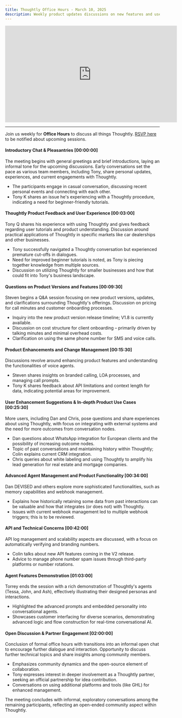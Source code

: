 ```yaml
---
title: Thoughtly Office Hours - March 10, 2025
description: Weekly product updates discussions on new features and user tips
---
```


<Frame caption="Thoughtly Office Hours - March 10, 2025">
	<iframe width="560" height="315" src="https://drive.google.com/file/d/1xVVNbQ-gPCsEKxamm4k5U4ZyxoTexvX8/preview" title="Video player" frameborder="0" allow="accelerometer; autoplay; clipboard-write; encrypted-media; gyroscope; picture-in-picture; web-share" referrerpolicy="strict-origin-when-cross-origin" allowfullscreen></iframe>
</Frame>

---

Join us weekly for **Office Hours** to discuss all things Thoughtly. [RSVP here](https://thoughtly.com/office-hours) to be notified about upcoming sessions.

#### Introductory Chat & Pleasantries [00:00:00]

The meeting begins with general greetings and brief introductions, laying an informal tone for the upcoming discussions. Early conversations set the pace as various team members, including Tony, share personal updates, experiences, and current engagements with Thoughtly.

- The participants engage in casual conversation, discussing recent personal events and connecting with each other.
- Tony K shares an issue he's experiencing with a Thoughtly procedure, indicating a need for beginner-friendly tutorials.

#### Thoughtly Product Feedback and User Experience [00:03:00]

Tony Q shares his experience with using Thoughtly and gives feedback regarding user tutorials and product understanding. Discussion around practical applications of Thoughtly in specific markets like car dealerships and other businesses.

- Tony successfully navigated a Thoughtly conversation but experienced premature cut-offs in dialogues.
- Need for improved beginner tutorials is noted, as Tony is piecing together knowledge from multiple sources.
- Discussion on utilizing Thoughtly for smaller businesses and how that could fit into Tony's business landscape.

#### Questions on Product Versions and Features [00:09:30]

Steven begins a Q&A session focusing on new product versions, updates, and clarifications surrounding Thoughtly's offerings. Discussion on pricing for call minutes and customer onboarding processes.

- Inquiry into the new product version release timeline; V1.8 is currently available.
- Discussion on cost structure for client onboarding – primarily driven by talking minutes and minimal overhead costs.
- Clarification on using the same phone number for SMS and voice calls.

#### Product Enhancements and Change Management [00:15:30]

Discussions revolve around enhancing product features and understanding the functionalities of voice agents.

- Steven shares insights on branded calling, LOA processes, and managing call prompts.
- Tony K shares feedback about API limitations and context length for data, indicating potential areas for improvement.

#### User Enhancement Suggestions & In-depth Product Use Cases [00:25:30]

More users, including Dan and Chris, pose questions and share experiences about using Thoughtly, with focus on integrating with external systems and the need for more outcomes from conversation nodes.

- Dan questions about WhatsApp integration for European clients and the possibility of increasing outcome nodes.
- Topic of past conversations and maintaining history within Thoughtly; Colin explains current CRM integration.
- Chris queries about white labeling and using Thoughtly to amplify his lead generation for real estate and mortgage companies.

#### Advanced Agent Management and Product Functionality [00:34:00]

Dan DEVISED and others explore more sophisticated functionalities, such as memory capabilities and webhook management.

- Explains how historically retaining some data from past interactions can be valuable and how that integrates (or does not) with Thoughtly.
- Issues with current webhook management led to multiple webhook triggers; this is to be reviewed.

#### API and Technical Concerns [00:42:00]

API log management and scalability aspects are discussed, with a focus on automatically verifying and branding numbers.

- Colin talks about new API features coming in the V2 release.
- Advice to manage phone number spam issues through third-party platforms or number rotations.

#### Agent Features Demonstration [01:03:00]

Torrey ends the session with a rich demonstration of Thoughtly's agents (Tessa, John, and Ash), effectively illustrating their designed personas and interactions.

- Highlighted the advanced prompts and embedded personality into conversational agents.
- Showcases customer interfacing for diverse scenarios, demonstrating advanced logic and flow construction for real-time conversational AI.

#### Open Discussion & Partner Engagement [02:00:00]

Conclusion of formal office hours with transitions into an informal open chat to encourage further dialogue and interaction. Opportunity to discuss further technical topics and share insights among community members.

- Emphasizes community dynamics and the open-source element of collaboration.
- Tony expresses interest in deeper involvement as a Thoughtly partner, seeking an official partnership for idea contribution.
- Conversations on using additional platforms and tools (like GHL) for enhanced management.

The meeting concludes with informal, exploratory conversations among the remaining participants, reflecting an open-ended community aspect within Thoughtly.


<NextSection
    title="Get Started"
    icon="rocket"
    href="https://auth.thought.ly/signup"
    description="Sign up for a free account and start building your Voice Agent today ->"
/>
